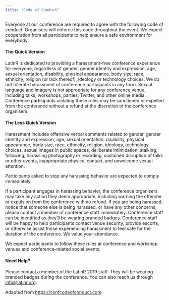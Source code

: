 ```yaml
---
title: "Code of Conduct"
---
```


Everyone at our conference are required to agree with the following code of conduct. Organisers will enforce this code throughout the event. We expect cooperation from all participants to help ensure a safe environment for everybody.


#### The Quick Version

LatinR is dedicated to providing a harassment-free conference experience for everyone, regardless of gender, gender identity and expression, age, sexual orientation, disability, physical appearance, body size, race, ethnicity, religion (or lack thereof), ideology or technology choices. We do not tolerate harassment of conference participants in any form. Sexual language and imagery is not appropriate for any conference venue, including talks, workshops, parties, Twitter, and other online media. Conference participants violating these rules may be sanctioned or expelled from the conference without a refund at the discretion of the conference organisers.

#### The Less Quick Version

Harassment includes offensive verbal comments related to gender, gender identity and expression, age, sexual orientation, disability, physical appearance, body size, race, ethnicity, religion, ideology, technology choices, sexual images in public spaces, deliberate intimidation, stalking, following, harassing photography or recording, sustained disruption of talks or other events, inappropriate physical contact, and unwelcome sexual attention.

Participants asked to stop any harassing behavior are expected to comply immediately.

If a participant engages in harassing behavior, the conference organisers may take any action they deem appropriate, including warning the offender or expulsion from the conference with no refund. If you are being harassed, notice that someone else is being harassed, or have any other concerns, please contact a member of conference staff immediately. Conference staff can be identified as they’ll be wearing branded badges. Conference staff will be happy to help participants contact venue security, provide escorts, or otherwise assist those experiencing harassment to feel safe for the duration of the conference. We value your attendance.

We expect participants to follow these rules at conference and workshop venues and conference-related social events.

#### Need Help?

Please contact a member of the LatinR 2019 staff. They will be wearing branded badges during the conference. You can also reach us through [info@latinr.org](mailto:info@latinr.org).

Adapted from [https://confcodeofconduct.com](https://confcodeofconduct.com).

